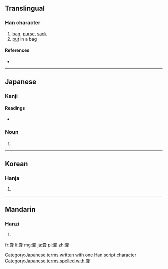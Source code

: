 {{also|囊}}
==Translingual==

===Han character===
{{Han char|rn=30|rad=口|as=15|sn=18|four=|canj=十金廿廿女 (JCTTV)}}

# [[bag]], [[purse]], [[sack]]
# [[put]] in a bag

====References====
* {{Han ref|kx=0213.171|hdz=10699.041|uh=56A2|ud=22178}}

----

==Japanese==

===Kanji===
{{ja-kanji|grade=|rs=口15}}

====Readings====
* {{ja-readings|on=[[のう]] (nō)|kun=[[ふくろ]] (fukuro)}}

===Noun===
{{ja-noun|k|hira=ふくろ|rom=fukuro}}

# {{alternative form of|袋|lang=ja}}

[[Category:Japanese terms written with one Han script character]]
[[Category:Japanese terms spelled with 嚢]]
----

==Korean==

===Hanja===
{{ko-hanja|hangeul=낭|rv=nang|mr=nang}}

# {{defn|lang=ko|sort=口15}}

----

==Mandarin==

===Hanzi===
{{cmn-hanzi|pin=[[náng]] ([[nang2]]), [[áo]] ([[ao2]])|wg=nang<sup>2</sup>, ao<sup>2</sup>}}

# {{defn|lang=cmn|sort=口15}}

[[fr:嚢]]
[[li:嚢]]
[[mg:嚢]]
[[ja:嚢]]
[[pl:嚢]]
[[zh:嚢]]